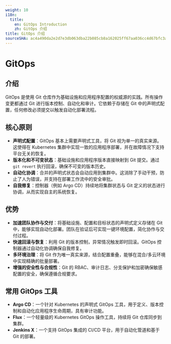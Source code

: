```yaml
---
weight: 10
i18n:
  title:
    en: GitOps Introduction
    zh: GitOps 介绍
title: GitOps 介绍
sourceSHA: ac4a490da2e2d7e3db063dba22b085cb8a162025ff67aa036cc4d67bfc3ab8aa
---
```


# GitOps

## 介绍

GitOps 是使用 Git 仓库作为基础设施和应用程序配置的权威源的实践。所有操作变更都通过 Git 进行版本控制、自动化和审计。它依赖于存储在 Git 中的声明式配置，任何修改必须提交以触发自动化部署流程。

## 核心原则

- **声明式配置**：GitOps 基本上需要声明式工具，将 Git 视为单一的真实来源。这使得在 Kubernetes 集群中实现一致的应用程序部署，并在故障情况下支持平台无关的恢复。
- **版本化和不可变状态**：基础设施和应用程序版本直接映射到 Git 提交。通过 `git revert` 执行回滚，确保不可变的版本历史。
- **自动化协调**：合并的声明式状态会自动应用到集群中。这消除了手动干预，防止了人为错误，并支持在部署工作流中的安全审批。
- **自我修复**：控制器（例如 Argo CD）持续地将集群状态与 Git 定义的状态进行协调，从而实现自主的系统恢复。

## 优势 <a id="gitops-advantage" />

- **加速团队协作与交付**：将基础设施、配置和目标状态的声明式定义存储在 Git 中，能够实现自动化部署。团队在验证后可实现一键环境配置，简化协作与交付过程。
- **快速回滚与恢复**：利用 Git 的版本控制，异常情况触发即时回滚。GitOps 控制器通过自动化协调确保自我修复。
- **多环境治理**：将 Git 作为唯一真实来源，结合配置重叠，能够在混合/多云环境中实现精确的批量部署。
- **增强的安全性与合规性**：Git 的 RBAC、审计日志、分支保护和加密确保敏感配置的安全，确保遵循合规要求。

## 常用 GitOps 工具

- **Argo CD**：一个针对 Kubernetes 的声明式 GitOps 工具，用于定义、版本控制和自动化应用程序生命周期，具有审计功能。
- **Flux**：一个轻量级的 Kubernetes GitOps 操作工具，持续将 Git 仓库同步到集群。
- **Jenkins X**：一个支持 GitOps 集成的 CI/CD 平台，用于自动化管道和基于 Git 的部署。
